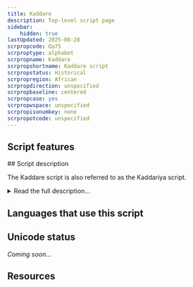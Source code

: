 ```yaml
---
title: Kaddare
description: Top-level script page
sidebar:
    hidden: true
lastUpdated: 2025-08-28
scrpropcode: Qa75
scrproptype: alphabet
scrpropname: Kaddare
scrpropshortname: Kaddare script
scrpropstatus: Historical
scrpropregion: African
scrpropdirection: unspecified
scrpropbaseline: centered
scrpropcase: yes
scrpropwspace: unspecified
scrpropisonumkey: none
scrpropotcode: unspecified
---
```



## Script features

<ScriptInfo />
## Script description

The Kaddare script is also referred to as the Kaddariya script.

<details>
<summary>Read the full description...</summary>It was created in the 1950s by Xuseen Sheekh Axmed Kaddare to write the Somali language.  

The Kaddare script was considered the best indigenous script to write Somali by the 1961 linguistic commission, which was established by the Somali government, and the 1966 UNESCO commission. However, the Latin-based orthography was the top choice, and became the official script in 1972.

Kaddare makes use of upper and lower case letters, where the lower case letters are written in cursive so as not to lift the pen.

_This script is not currently recognized by the [ISO 15924 standard](http://www.unicode.org/iso15924/), but is included in ScriptSource for research purposes. If you have any information on this script, please add the information to this site. Your contributions can be a great help in refining and expanding the ISO 15924 standard. The [Script Encoding Initiative](http://www.linguistics.berkeley.edu/sei/) is working to support the inclusion of this script in the standard, and contributions here will support their efforts._
</details>

## Languages that use this script

<WsList script='Qa75' wsMax='5' />

## Unicode status

_Coming soon..._

## Resources

<ScriptResources detailSummary='seemore' />

